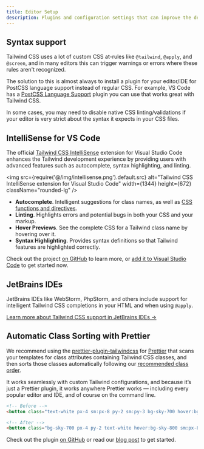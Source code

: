 ```yaml
---
title: Editor Setup
description: Plugins and configuration settings that can improve the developer experience when working with Tailwind CSS.
---
```


## Syntax support

Tailwind CSS uses a lot of custom CSS at-rules like `@tailwind`, `@apply`, and `@screen`, and in many editors this can trigger warnings or errors where these rules aren't recognized.

The solution to this is almost always to install a plugin for your editor/IDE for PostCSS language support instead of regular CSS. For example, VS Code has a [PostCSS Language Support](https://marketplace.visualstudio.com/items?itemName=csstools.postcss) plugin you can use that works great with Tailwind CSS.

In some cases, you may need to disable native CSS linting/validations if your editor is very strict about the syntax it expects in your CSS files.


## IntelliSense for VS Code

The official [Tailwind CSS IntelliSense](https://marketplace.visualstudio.com/items?itemName=bradlc.vscode-tailwindcss) extension for Visual Studio Code enhances the Tailwind development experience by providing users with advanced features such as autocomplete, syntax highlighting, and linting.

<img src={require('@/img/intellisense.png').default.src} alt="Tailwind CSS IntelliSense extension for Visual Studio Code" width={1344} height={672} className="rounded-lg" />

- **Autocomplete**. Intelligent suggestions for class names, as well as [CSS functions and directives](/docs/functions-and-directives).
- **Linting**. Highlights errors and potential bugs in both your CSS and your markup.
- **Hover Previews**. See the complete CSS for a Tailwind class name by hovering over it.
- **Syntax Highlighting**. Provides syntax definitions so that Tailwind features are highlighted correctly.

Check out the project [on GitHub](https://github.com/tailwindcss/intellisense) to learn more, or [add it to Visual Studio Code](vscode:extension/bradlc.vscode-tailwindcss) to get started now.

## JetBrains IDEs

JetBrains IDEs like WebStorm, PhpStorm, and others include support for intelligent Tailwind CSS completions in your HTML and when using `@apply`.

[Learn more about Tailwind CSS support in JetBrains IDEs &rarr;](https://www.jetbrains.com/help/webstorm/tailwind-css.html)

## Automatic Class Sorting with Prettier

We recommend using the [prettier-plugin-tailwindcss](https://github.com/tailwindlabs/prettier-plugin-tailwindcss) for [Prettier](https://prettier.io/) that scans your templates for class attributes containing Tailwind CSS classes, and then sorts those classes automatically following our [recommended class order](https://tailwindcss.com/blog/automatic-class-sorting-with-prettier#how-classes-are-sorted).

It works seamlessly with custom Tailwind configurations, and because it’s just a Prettier plugin, it works anywhere Prettier works — including every popular editor and IDE, and of course on the command line.

```html
<!-- Before -->
<button class="text-white px-4 sm:px-8 py-2 sm:py-3 bg-sky-700 hover:bg-sky-800">...</button>

<!-- After -->
<button class="bg-sky-700 px-4 py-2 text-white hover:bg-sky-800 sm:px-8 sm:py-3">...</button>
```

Check out the plugin [on GitHub](https://github.com/tailwindlabs/prettier-plugin-tailwindcss) or read our [blog post](https://tailwindcss.com/blog/automatic-class-sorting-with-prettier) to get started.

